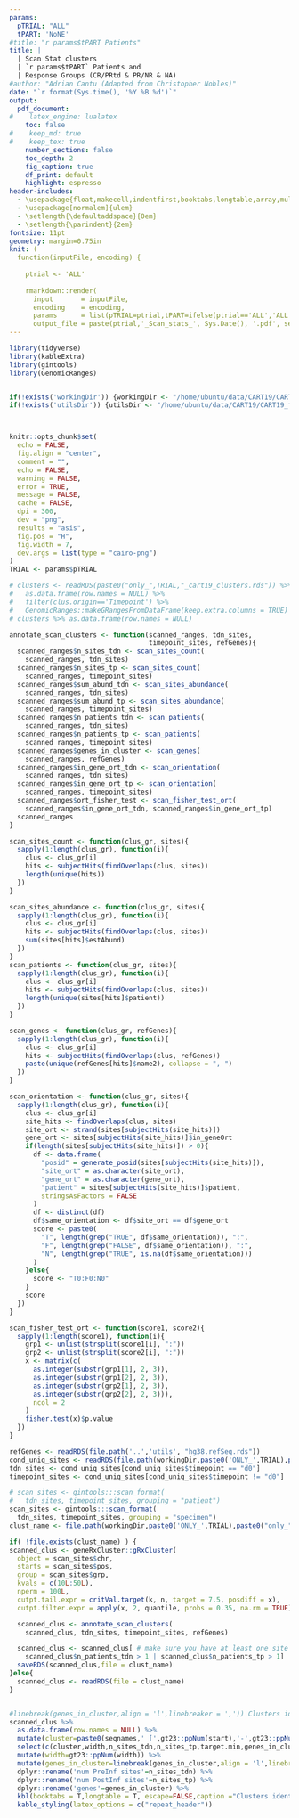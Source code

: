 ```yaml
---
params: 
  pTRIAL: "ALL"
  tPART: 'NoNE'
#title: "r params$tPART Patients"
title: |
  | Scan Stat clusters
  | `r params$tPART` Patients and
  | Response Groups (CR/PRtd & PR/NR & NA)
#author: "Adrian Cantu (Adapted from Christopher Nobles)"
date: "`r format(Sys.time(), '%Y %B %d')`"
output: 
  pdf_document:
#    latex_engine: lualatex
    toc: false
#    keep_md: true
#    keep_tex: true
    number_sections: false
    toc_depth: 2
    fig_caption: true
    df_print: default
    highlight: espresso
header-includes: 
  - \usepackage{float,makecell,indentfirst,booktabs,longtable,array,multirow,pdflscape,tabu}
  - \usepackage[normalem]{ulem}
  - \setlength{\defaultaddspace}{0em}
  - \setlength{\parindent}{2em}
fontsize: 11pt
geometry: margin=0.75in
knit: (
  function(inputFile, encoding) { 
  
    ptrial <- 'ALL'
  
    rmarkdown::render( 
      input       = inputFile, 
      encoding    = encoding, 
      params      = list(pTRIAL=ptrial,tPART=ifelse(ptrial=='ALL','ALL',ifelse(ptrial=='CLL','CLL',ifelse(ptrial=='CALL','ALL and CLL','none')))),      
      output_file = paste(ptrial,'_Scan_stats_', Sys.Date(), '.pdf', sep='')) })
---
```


```r
library(tidyverse)
library(kableExtra)
library(gintools)
library(GenomicRanges)


if(!exists('workingDir')) {workingDir <- "/home/ubuntu/data/CART19/CART19_from_git2"}
if(!exists('utilsDir')) {utilsDir <- "/home/ubuntu/data/CART19/CART19_from_git2/utils"}



knitr::opts_chunk$set(
  echo = FALSE,
  fig.align = "center",
  comment = "",
  echo = FALSE,
  warning = FALSE,
  error = TRUE,
  message = FALSE,
  cache = FALSE,
  dpi = 300,
  dev = "png",
  results = "asis",
  fig.pos = "H",
  fig.width = 7,
  dev.args = list(type = "cairo-png")
)
TRIAL <- params$pTRIAL
```



```r
# clusters <- readRDS(paste0("only_",TRIAL,"_cart19_clusters.rds")) %>%
#   as.data.frame(row.names = NULL) %>%
#   filter(clus.origin=='Timepoint') %>% 
#   GenomicRanges::makeGRangesFromDataFrame(keep.extra.columns = TRUE)
# clusters %>% as.data.frame(row.names = NULL)
```

```r


annotate_scan_clusters <- function(scanned_ranges, tdn_sites, 
                                   timepoint_sites, refGenes){
  scanned_ranges$n_sites_tdn <- scan_sites_count(
    scanned_ranges, tdn_sites)
  scanned_ranges$n_sites_tp <- scan_sites_count(
    scanned_ranges, timepoint_sites)
  scanned_ranges$sum_abund_tdn <- scan_sites_abundance(
    scanned_ranges, tdn_sites)
  scanned_ranges$sum_abund_tp <- scan_sites_abundance(
    scanned_ranges, timepoint_sites)
  scanned_ranges$n_patients_tdn <- scan_patients(
    scanned_ranges, tdn_sites)
  scanned_ranges$n_patients_tp <- scan_patients(
    scanned_ranges, timepoint_sites)
  scanned_ranges$genes_in_cluster <- scan_genes(
    scanned_ranges, refGenes)
  scanned_ranges$in_gene_ort_tdn <- scan_orientation(
    scanned_ranges, tdn_sites)
  scanned_ranges$in_gene_ort_tp <- scan_orientation(
    scanned_ranges, timepoint_sites)
  scanned_ranges$ort_fisher_test <- scan_fisher_test_ort(
    scanned_ranges$in_gene_ort_tdn, scanned_ranges$in_gene_ort_tp)
  scanned_ranges
}

scan_sites_count <- function(clus_gr, sites){
  sapply(1:length(clus_gr), function(i){
    clus <- clus_gr[i]
    hits <- subjectHits(findOverlaps(clus, sites))
    length(unique(hits))
  })
}

scan_sites_abundance <- function(clus_gr, sites){
  sapply(1:length(clus_gr), function(i){
    clus <- clus_gr[i]
    hits <- subjectHits(findOverlaps(clus, sites))
    sum(sites[hits]$estAbund)
  })
}
scan_patients <- function(clus_gr, sites){
  sapply(1:length(clus_gr), function(i){
    clus <- clus_gr[i]
    hits <- subjectHits(findOverlaps(clus, sites))
    length(unique(sites[hits]$patient))
  })
}

scan_genes <- function(clus_gr, refGenes){
  sapply(1:length(clus_gr), function(i){
    clus <- clus_gr[i]
    hits <- subjectHits(findOverlaps(clus, refGenes))
    paste(unique(refGenes[hits]$name2), collapse = ", ")
  })
}

scan_orientation <- function(clus_gr, sites){
  sapply(1:length(clus_gr), function(i){
    clus <- clus_gr[i]
    site_hits <- findOverlaps(clus, sites)
    site_ort <- strand(sites[subjectHits(site_hits)])
    gene_ort <- sites[subjectHits(site_hits)]$in_geneOrt
    if(length(sites[subjectHits(site_hits)]) > 0){
      df <- data.frame(
        "posid" = generate_posid(sites[subjectHits(site_hits)]),
        "site_ort" = as.character(site_ort),
        "gene_ort" = as.character(gene_ort),
        "patient" = sites[subjectHits(site_hits)]$patient,
        stringsAsFactors = FALSE
      )
      df <- distinct(df)
      df$same_orientation <- df$site_ort == df$gene_ort
      score <- paste0(
        "T", length(grep("TRUE", df$same_orientation)), ":",
        "F", length(grep("FALSE", df$same_orientation)), ":",
        "N", length(grep("TRUE", is.na(df$same_orientation)))
      )
    }else{
      score <- "T0:F0:N0"
    }
    score
  })
}

scan_fisher_test_ort <- function(score1, score2){
  sapply(1:length(score1), function(i){
    grp1 <- unlist(strsplit(score1[i], ":"))
    grp2 <- unlist(strsplit(score2[i], ":"))
    x <- matrix(c(
      as.integer(substr(grp1[1], 2, 3)),
      as.integer(substr(grp1[2], 2, 3)),
      as.integer(substr(grp2[1], 2, 3)),
      as.integer(substr(grp2[2], 2, 3))),
      ncol = 2
    )
    fisher.test(x)$p.value
  })
}


```

```r

refGenes <- readRDS(file.path('..','utils', "hg38.refSeq.rds"))
cond_uniq_sites <- readRDS(file.path(workingDir,paste0('ONLY_',TRIAL),paste0("only_",TRIAL,"_condensed_intsites.rds")))
tdn_sites <- cond_uniq_sites[cond_uniq_sites$timepoint == "d0"]
timepoint_sites <- cond_uniq_sites[cond_uniq_sites$timepoint != "d0"]
```



```r
# scan_sites <- gintools:::scan_format(
#   tdn_sites, timepoint_sites, grouping = "patient")
scan_sites <- gintools:::scan_format(
  tdn_sites, timepoint_sites, grouping = "specimen")
clust_name <- file.path(workingDir,paste0('ONLY_',TRIAL),paste0("only_",TRIAL,"_long_clusters.rds"))

if( !file.exists(clust_name) ) {
scanned_clus <- geneRxCluster::gRxCluster(
  object = scan_sites$chr, 
  starts = scan_sites$pos, 
  group = scan_sites$grp,
  kvals = c(10L:50L),
  nperm = 100L,
  cutpt.tail.expr = critVal.target(k, n, target = 7.5, posdiff = x),
  cutpt.filter.expr = apply(x, 2, quantile, probs = 0.35, na.rm = TRUE))

  scanned_clus <- annotate_scan_clusters(
    scanned_clus, tdn_sites, timepoint_sites, refGenes)

  scanned_clus <- scanned_clus[ # make sure you have at least one site per cluster. I'm don't know how this code would be necessary
    scanned_clus$n_patients_tdn > 1 | scanned_clus$n_patients_tp > 1]
  saveRDS(scanned_clus,file = clust_name)
}else{
  scanned_clus <- readRDS(file = clust_name)
}



```

```r
#linebreak(genes_in_cluster,align = 'l',linebreaker = ',')) Clusters identified by longitudinal observations.
scanned_clus %>% 
  as.data.frame(row.names = NULL) %>% 
  mutate(cluster=paste0(seqnames,' [',gt23::ppNum(start),'-',gt23::ppNum(end),']')) %>% 
  select(c(cluster,width,n_sites_tdn,n_sites_tp,target.min,genes_in_cluster)) %>% 
  mutate(width=gt23::ppNum(width)) %>% 
  mutate(genes_in_cluster=linebreak(genes_in_cluster,align = 'l',linebreaker = ',')) %>% 
  dplyr::rename('num PreInf sites'=n_sites_tdn) %>% 
  dplyr::rename('num PostInf sites'=n_sites_tp) %>% 
  dplyr::rename('genes'=genes_in_cluster) %>% 
  kbl(booktabs = T,longtable = T, escape=FALSE,caption ="Clusters identified by longitudinal observations",linesep = '\\midrule') %>%
  kable_styling(latex_options = c("repeat_header"))
```

